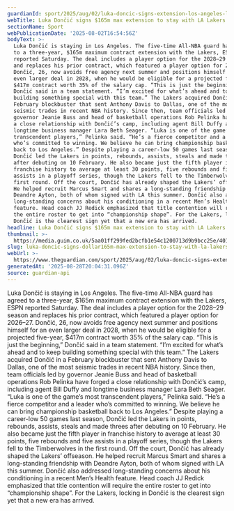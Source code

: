 ```yaml
---
guardianId: sport/2025/aug/02/luka-doncic-signs-extension-los-angeles-lakers
webTitle: Luka Dončić signs $165m max extension to stay with LA Lakers through 2028
sectionName: Sport
webPublicationDate: '2025-08-02T16:54:56Z'
bodyText: >-
  Luka Dončić is staying in Los Angeles. The five-time All-NBA guard has agreed
  to a three-year, $165m maximum contract extension with the Lakers, ESPN
  reported Saturday. The deal includes a player option for the 2028–29 season
  and replaces his prior contract, which featured a player option for 2026–27.
  Dončić, 26, now avoids free agency next summer and positions himself for an
  even larger deal in 2028, when he would be eligible for a projected five-year,
  $417m contract worth 35% of the salary cap. “This is just the beginning,”
  Dončić said in a team statement. “I’m excited for what’s ahead and to keep
  building something special with this team.” The Lakers acquired Dončić in a
  February blockbuster that sent Anthony Davis to Dallas, one of the most
  seismic trades in recent NBA history. Since then, team officials led by
  governor Jeanie Buss and head of basketball operations Rob Pelinka have forged
  a close relationship with Dončić’s camp, including agent Bill Duffy and
  longtime business manager Lara Beth Seager. “Luka is one of the game’s most
  transcendent players,” Pelinka said. “He’s a fierce competitor and a leader
  who’s committed to winning. We believe he can bring championship basketball
  back to Los Angeles.” Despite playing a career-low 50 games last season,
  Dončić led the Lakers in points, rebounds, assists, steals and made threes
  after debuting on 10 February. He also became just the fifth player in
  franchise history to average at least 30 points, five rebounds and five
  assists in a playoff series, though the Lakers fell to the Timberwolves in the
  first round. Off the court, Dončić has already shaped the Lakers’ offseason.
  He helped recruit Marcus Smart and shares a long-standing friendship with
  Deandre Ayton, both of whom signed with LA this summer. Dončić also addressed
  long-standing concerns about his conditioning in a recent Men’s Health
  feature. Head coach JJ Redick emphasized that title contention will require
  the entire roster to get into “championship shape”. For the Lakers, locking in
  Dončić is the clearest sign yet that a new era has arrived.
headline: Luka Dončić signs $165m max extension to stay with LA Lakers through 2028
thumbnail: >-
  https://media.guim.co.uk/5aa01ff299fed2bcfb1e54c1200713d9b9bcc25e/401_0_4010_3208/500.jpg
slug: luka-doncic-signs-dollar165m-max-extension-to-stay-with-la-lakers-through-2028
webUrl: >-
  https://www.theguardian.com/sport/2025/aug/02/luka-doncic-signs-extension-los-angeles-lakers
generatedAt: '2025-08-28T20:04:31.096Z'
source: guardian-api
---
```

Luka Dončić is staying in Los Angeles. The five-time All-NBA guard has agreed to a three-year, $165m maximum contract extension with the Lakers, ESPN reported Saturday. The deal includes a player option for the 2028–29 season and replaces his prior contract, which featured a player option for 2026–27. Dončić, 26, now avoids free agency next summer and positions himself for an even larger deal in 2028, when he would be eligible for a projected five-year, $417m contract worth 35% of the salary cap. “This is just the beginning,” Dončić said in a team statement. “I’m excited for what’s ahead and to keep building something special with this team.” The Lakers acquired Dončić in a February blockbuster that sent Anthony Davis to Dallas, one of the most seismic trades in recent NBA history. Since then, team officials led by governor Jeanie Buss and head of basketball operations Rob Pelinka have forged a close relationship with Dončić’s camp, including agent Bill Duffy and longtime business manager Lara Beth Seager. “Luka is one of the game’s most transcendent players,” Pelinka said. “He’s a fierce competitor and a leader who’s committed to winning. We believe he can bring championship basketball back to Los Angeles.” Despite playing a career-low 50 games last season, Dončić led the Lakers in points, rebounds, assists, steals and made threes after debuting on 10 February. He also became just the fifth player in franchise history to average at least 30 points, five rebounds and five assists in a playoff series, though the Lakers fell to the Timberwolves in the first round. Off the court, Dončić has already shaped the Lakers’ offseason. He helped recruit Marcus Smart and shares a long-standing friendship with Deandre Ayton, both of whom signed with LA this summer. Dončić also addressed long-standing concerns about his conditioning in a recent Men’s Health feature. Head coach JJ Redick emphasized that title contention will require the entire roster to get into “championship shape”. For the Lakers, locking in Dončić is the clearest sign yet that a new era has arrived.
